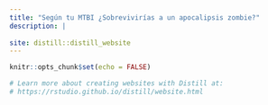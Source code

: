 ---
title: "Según tu MTBI ¿Sobrevivirías a un apocalipsis zombie?"
description: |
 
site: distill::distill_website
---

```{r setup, include=FALSE}
knitr::opts_chunk$set(echo = FALSE)

# Learn more about creating websites with Distill at:
# https://rstudio.github.io/distill/website.html

```

